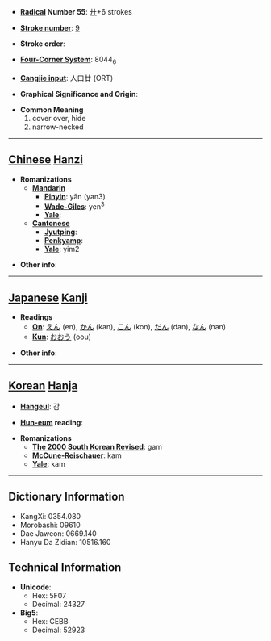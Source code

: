 * '''[[Wiktionary:Chinese radical index| Radical]] Number 55''': [[Wiktionary:Chinese radical index 廾|廾]]+6 strokes

* '''[[Wiktionary:Chinese total strokes index|Stroke number]]''': [[Wiktionary:Chinese total strokes index 9|9]]

* '''Stroke order''': 

* '''[[Wiktionary:Chinese four corner index|Four-Corner System]]''': 8044<sub>6</sub>

* '''[[Wiktionary:Chinese Cangjie index|Cangjie input]]''': 人口廿 (ORT)

* '''Graphical Significance and Origin''': 

* '''Common Meaning'''
*#cover over, hide
*# narrow-necked


----

== [[Chinese]] [[Hanzi]] ==

* '''Romanizations'''
** '''[[Mandarin]]'''
*** '''[[Pinyin]]''': yǎn (yan3)
*** '''[[Wade-Giles]]''': yen<sup>3</sup>
*** '''[[Yale]]''': 
** '''[[Cantonese]]'''
*** '''[[Jyutping]]''':
*** '''[[Penkyamp]]''': 
*** '''[[Yale]]''': yim2

* '''Other info''': 

----

== [[Japanese]] [[Kanji]] ==

* '''Readings'''
** '''[[On]]''': [[えん]] (en), [[かん]] (kan), [[こん]] (kon), [[だん]] (dan), [[なん]] (nan)
** '''[[Kun]]''': [[おおう]] (oou)

* '''Other info''':  

----

== [[Korean]] [[Hanja]] ==

* '''[[Hangeul]]''': 감

* '''[[Hun-eum]] reading''': 

* '''Romanizations'''
** '''[[The 2000 South Korean Revised Romanization|The 2000 South Korean Revised]]''': gam
** '''[[McCune-Reischauer]]''': kam
** '''[[Yale]]''': kam

----

== Dictionary Information ==

* KangXi: 0354.080
* Morobashi: 09610
* Dae Jaweon: 0669.140
* Hanyu Da Zidian: 10516.160

== Technical Information ==

* '''Unicode''':
** Hex: 5F07
** Decimal: 24327
* '''Big5''':
** Hex: CEBB
** Decimal: 52923